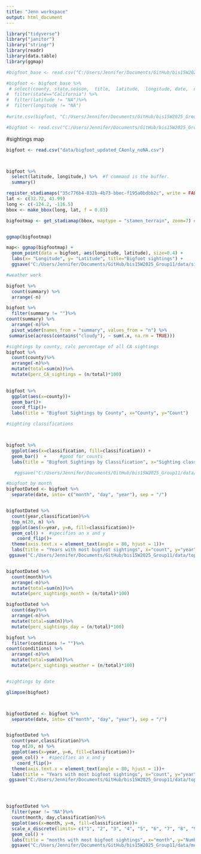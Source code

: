 ```yaml
---
title: "Jenn workspace"
output: html_document
---
```

```r
library("tidyverse")
library("janitor")
library("stringr")
library(readr)
library(data.table)
library(ggmap)

```

```r

#bigfoot_base <- read.csv("C:/Users/Jennifer/Documents/GitHub/bis15W2025_Group11/bis15W2025_Group11-main/data/bfro_updatedData2.csv")

#bigfoot <- bigfoot_base %>%
 # select(county, state,season,  title,  latitude,  longitude, date,  number,  classification,  temperature_high,   temperature_mid, temperature_low,  dew_point,  humidity,  cloud_cover,  moon_phase,  precip_intensity,  precip_probability,  precip_type,   pressure,   summary,  conditions,  uv_index,  visibility,   wind_bearing, wind_speed) %>%
#  filter(state=="California") %>%
#  filter(latitude != "NA")%>%
#  filter(longitude != "NA")
  
#write.csv(bigfoot, "C:/Users/Jennifer/Documents/GitHub/bis15W2025_Group11/data/bigfoot_updated_CAonly_noNA.csv")

#bigfoot <- read.csv("C:/Users/Jennifer/Documents/GitHub/bis15W2025_Group11/data/bigfoot_updated_CAonly_noNA.csv")
```


#sightings map
```r
bigfoot <- read.csv("data/bigfoot_updated_CAonly_noNA.csv")



bigfoot %>% 
  select(latitude, longitude,) %>%  #f command is the buffer. 
  summary()

```

```r
register_stadiamaps("35c776b4-832b-4b73-bbec-f195a0bdbb2c", write = FALSE)
lat <- c(32.72, 41.99)
long <- c(-124.2, -116.5)
bbox <- make_bbox(long, lat, f = 0.03)

bigfootmap <- get_stadiamap(bbox, maptype = "stamen_terrain", zoom=7) #zoom impacts how large the map is in memory


ggmap(bigfootmap)
```

```r
map<- ggmap(bigfootmap) + 
  geom_point(data = bigfoot, aes(longitude, latitude), size=0.4) +
  labs(x= "Longitude", y= "Latitude", title="Bigfoot sightings") +
  ggsave("C:/Users/Jennifer/Documents/GitHub/bis15W2025_Group11/data/sightings.png")


```

```r
#weather work

bigfoot %>% 
  count(summary) %>%
  arrange(-n)

bigfoot %>% 
  filter(summary != "")%>%
count(summary) %>%
  arrange(-n)%>%
  pivot_wider(names_from = "summary", values_from = "n") %>%
 summarise(across(contains("cloudy"), ~ sum(.x, na.rm = TRUE)))


```

```r
#sightings by county, calc percentage of all CA sightings
bigfoot %>%
  count(county)%>%
  arrange(-n)%>% 
  mutate(total=sum(n))%>%
  mutate(perc_CA_sightings = (n/total)*100)        
          

bigfoot %>%
  ggplot(aes(x=county))+
  geom_bar()+
  coord_flip()+
  labs(title = "Bigfoot Sightings by County", x="County", y="Count")


```



```r
#sighting classifications



bigfoot %>%
  ggplot(aes(x=classification, fill=classification)) + 
  geom_bar()  +     #good for counts
  labs(title = "Bigfoot Sightings by Classification", x="Sighting classification", y="Count") #+

   #ggsave("C:/Users/Jennifer/Documents/GitHub/bis15W2025_Group11/data/classifications.png", width=4, height=4)

```

```r
#bigfoot by month
bigfootDated <- bigfoot %>%
  separate(date, into= c("month", "day", "year"), sep = "/") 


bigfootDated %>%
  count(year,classification)%>%
  top_n(20, n) %>% 
  ggplot(aes(x=year, y=n, fill=classification))+
  geom_col() +  #specifies an x and y 
    coord_flip()+
  theme(axis.text.x = element_text(angle = 80, hjust = 1))+
  labs(title = "Years with most bigfoot sightings", x="count", y="year")+
 ggsave("C:/Users/Jennifer/Documents/GitHub/bis15W2025_Group11/data/top20years.png", width=4, height=4)


bigfootDated %>%
  count(month)%>%
  arrange(-n)%>% 
  mutate(total=sum(n))%>%
  mutate(perc_sightings_month = (n/total)*100) 

bigfootDated %>%
  count(day)%>%
  arrange(-n)%>% 
  mutate(total=sum(n))%>%
  mutate(perc_sightings_day = (n/total)*100) 

```

```r
bigfoot %>% 
  filter(conditions != "")%>%
count(conditions) %>%
  arrange(-n)%>% 
  mutate(total=sum(n))%>%
  mutate(perc_sightings_weather = (n/total)*100) 



```

```r
#sightings by date

glimpse(bigfoot)



bigfootDated <- bigfoot %>%
  separate(date, into= c("month", "day", "year"), sep = "/") 


bigfootDated %>%
  count(year,classification)%>%
  top_n(20, n) %>% 
  ggplot(aes(x=year, y=n, fill=classification))+
  geom_col() +  #specifies an x and y 
    coord_flip()+
  theme(axis.text.x = element_text(angle = 80, hjust = 1))+
  labs(title = "Years with most bigfoot sightings", x="count", y="year")+
 ggsave("C:/Users/Jennifer/Documents/GitHub/bis15W2025_Group11/data/top20years.png", width=4, height=4)




bigfootDated %>%
  filter(year != "NA")%>%
  count(month, day,classification)%>%
  ggplot(aes(x=month, y=n, fill=classification))+
  scale_x_discrete(limits= c("1", "2", "3", "4", "5", "6", "7", "8", "9", "10", "11", "12"))+
  geom_col() +
  labs(title = "months with most bigfoot sightings", x="month", y="Number of sightings")+
  ggsave("C:/Users/Jennifer/Documents/GitHub/bis15W2025_Group11/data/months.png", width=6, height=4 )

```
